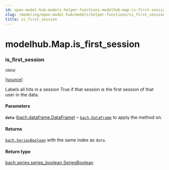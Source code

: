 ```yaml
---
id: open-model-hub-models-helper-functions-modelhub-map-is-first-session
slug: /modeling/open-model-hub/models/helper-functions/is_first_session/
title: is_first_session
---
```


# modelhub.Map.is_first_session

<div className="method">

### <span className="name">is_first_session</span>

<small className="parameter-list">(<span className="parameter" id="data">data</span>)</small>


&#8203;<span className="view-source">[[source]](https://github.com/objectiv/objectiv-analytics/blob/mainon3.8/site-packages/modelhub/map.py)</span>

<div className="content">

Labels all hits in a session True if that session is the first session of that user in the data.


#### Parameters

**`data`** ([bach.dataframe.DataFrame](/modeling/bach/api-reference/DataFrame/bach.DataFrame.mdx)) – [`bach.DataFrame`](/modeling/bach/api-reference/DataFrame/bach.DataFrame.mdx) to apply the method on.



#### Returns

[`bach.SeriesBoolean`](/modeling/bach/api-reference/Series/Boolean/index.mdx#bach.SeriesBoolean) with the same index as `data`.



#### Return type

[bach.series.series_boolean.SeriesBoolean](/modeling/bach/api-reference/Series/Boolean/index.mdx#bach.SeriesBoolean)



</div>


</div>
